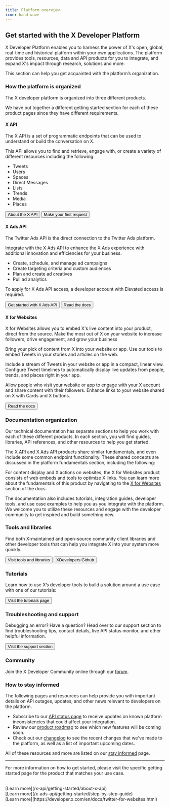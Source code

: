 ```yaml
---
title: Platform overview
icon: hand-wave
---
```



## Get started with the X Developer Platform

X Developer Platform enables you to harness the power of X's open, global, real-time and historical platform within your own applications. The platform provides tools, resources, data and API products for you to integrate, and expand X's impact through research, solutions and more.

This section can help you get acquainted with the platform’s organization.

### How the platform is organized

The X developer platform is organized into three different products.

We have put together a different getting started section for each of these product pages since they have different requirements. 
 

#### X API

The X API is a set of programmatic endpoints that can be used to understand or build the conversation on X. 

This API allows you to find and retrieve, engage with, or create a variety of different resources including the following:

-   Tweets
-   Users
-   Spaces
-   Direct Messages
-   Lists
-   Trends
-   Media
-   Places

<div className="flex space-x-2">

<Button href="/x-api/getting-started/about-x-api">
  About the X API
</Button>

<Button href="/x-api/getting-started/make-your-first-request">
  Make your first request
</Button>

</div>

#### X Ads API

The Twitter Ads API is the direct connection to the Twitter Ads platform.

Integrate with the X Ads API to enhance the X Ads experience with additional innovation and efficiencies for your business.

*   Create, schedule, and manage ad campaigns
*   Create targeting criteria and custom audiences
*   Plan and create ad creatives
*   Pull ad analytics



To apply for X Ads API access, a developer account with Elevated access is required.

<div className="flex space-x-2">
  <Button href="/x-ads-api/getting-started/step-by-step-guide">
    Get started with X Ads API
  </Button>
  <Button href="/x-ads-api/introduction">
    Read the docs
  </Button>
</div>

#### X for Websites

X for Websites allows you to embed X's live content into your product, direct from the source. Make the most out of X on your website to increase followers, drive engagement, and grow your business

Bring your pick of content from X into your website or app. Use our tools to embed Tweets in your stories and articles on the web.

Include a stream of Tweets in your website or app in a compact, linear view. Configure Tweet timelines to automatically display live updates from people, trends, and places right in your app.

Allow people who visit your website or app to engage with your X account and share content with their followers. Enhance links to your website shared on X with Cards and X buttons.

<Button href="/resources/platform-overview#x-for-websites">
  Read the docs
</Button>

### Documentation organization

Our technical documentation has separate sections to help you work with each of these different products. In each section, you will find guides, libraries, API references, and other resources to help you get started.

The [X API](/x-api/introduction) and [X Ads API](/x-ads-api/introduction) products share similar fundamentals, and even include some common endpoint functionality. These shared concepts are discussed in the platform fundamentals section, including the following:

<CardGroup>
<Card title="Developer Portal" icon="code" iconType="solid" href="/resources/fundamentals/developer-portal" horizontal/>
<Card title="Projects" icon="folder-open" iconType="solid" href="/resources/fundamentals/projects" horizontal/>
<Card title="Developer Apps" icon="laptop-code" iconType="solid" href="/resources/fundamentals/developer-apps" horizontal/>
<Card title="Authentication" icon="lock" iconType="solid" href="/resources/fundamentals/authentication" horizontal/>
<Card title="Rate Limits" icon="gauge-high" iconType="solid" href="/resources/fundamentals/rate-limits" horizontal/>
<Card title="Twitter IDs" icon="hashtag" iconType="solid" href="/resources/fundamentals/x-ids" horizontal/>
</CardGroup>

For content display and X actions on websites, the X for Websites product consists of web embeds and tools to optimize X links. You can learn more about the fundamentals of this product by navigating to the [X for Websites](https://developer.x.com/en/docs/twitter-for-websites) section of the docs.

The documentation also includes tutorials, integration guides, developer tools, and use case examples to help you as you integrate with the platform. We welcome you to utilize these resources and engage with the developer community to get inspired and build something new.
 

### Tools and libraries

Find both X-maintained and open-source community client libraries and other developer tools that can help you integrate X into your system more quickly.

<div className="flex space-x-2">
  <Button href="/resources/tools-and-libraries">
    Visit tools and libraries
  </Button>
  <Button href="https://github.com/XDevplatform/">
    XDevelopers Github
  </Button>
</div>

### Tutorials

Learn how to use X’s developer tools to build a solution around a use case with one of our tutorials:

<Button href="/tutorials">
  Visit the tutorials page
</Button>

### Troubleshooting and support

Debugging an error? Have a question? Head over to our support section to find troubleshooting tips, contact details, live API status monitor, and other helpful information.

<Button href="https://developer.x.com/en/support">
  Visit the support section
</Button>

### Community

Join the X Developer Community online through our [forum](https://devcommunity.x.com).

### How to stay informed

The following pages and resources can help provide you with important details on API outages, updates, and other news relevant to developers on the platform.

*   Subscribe to our [API status page](https://developer.x.com/en/support/api-status) to receive updates on known platform inconsistencies that could affect your integration.
*   Review our [product roadmap](https://trello.com/b/myf7rKwV/twitter-developer-platform-roadmap) to see which new features will be coming soon.
*   Check out our [changelog](/changelog/changelog) to see the recent changes that we've made to the platform, as well as a list of important upcoming dates.

All of these resources and more are listed on our [stay informed](https://developer.x.com/en/updates/stay-informed) page. 

---

For more information on how to get started, please visit the specific getting started page for the product that matches your use case.

<CardGroup cols={3}>
<Card title="X API" icon="square-x-twitter" iconType="solid" href="/x-api/getting-started/about-x-api">
<br />
  [Learn more](/x-api/getting-started/about-x-api) <Icon icon="angle-right"/>
</Card>
<Card title="X Ads API" icon="rectangle-ad" iconType="solid" href="/x-ads-api/getting-started/step-by-step-guide">
<br />
  [Learn more](/x-ads-api/getting-started/step-by-step-guide) <Icon icon="angle-right"/>
  </Card>
<Card title="X for Websites" icon="laptop-code" iconType="solid" href="https://developer.x.com/en/docs/twitter-for-websites.html">
<br />
  [Learn more](https://developer.x.com/en/docs/twitter-for-websites.html) <Icon icon="angle-right"/>
</Card>
</CardGroup>